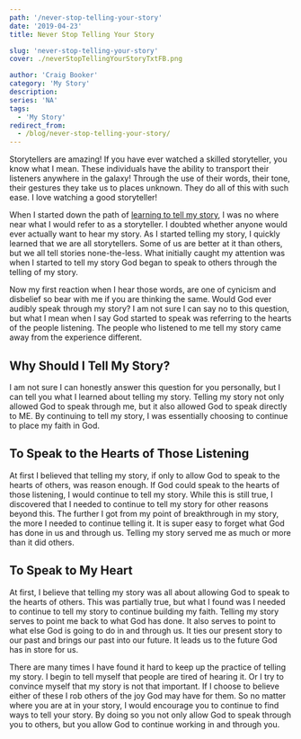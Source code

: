 ```yaml
---
path: '/never-stop-telling-your-story'
date: '2019-04-23'
title: Never Stop Telling Your Story

slug: 'never-stop-telling-your-story'
cover: ./neverStopTellingYourStoryTxtFB.png

author: 'Craig Booker'
category: 'My Story'
description:
series: 'NA'
tags:
  - 'My Story'
redirect_from:
  - /blog/never-stop-telling-your-story/
---
```


Storytellers are amazing! If you have ever watched a skilled storyteller, you know what I mean. These individuals have the ability to transport their listeners anywhere in the galaxy! Through the use of their words, their tone, their gestures they take us to places unknown. They do all of this with such ease. I love watching a good storyteller!

When I started down the path of [learning to tell my story](https://craigbooker.com/learning-to-tell-my-story), I was no where near what I would refer to as a storyteller. I doubted whether anyone would ever actually want to hear my story. As I started telling my story, I quickly learned that we are all storytellers. Some of us are better at it than others, but we all tell stories none-the-less. What initially caught my attention was when I started to tell my story God began to speak to others through the telling of my story.

Now my first reaction when I hear those words, are one of cynicism and disbelief so bear with me if you are thinking the same. Would God ever audibly speak through my story? I am not sure I can say no to this question, but what I mean when I say God started to speak was referring to the hearts of the people listening. The people who listened to me tell my story came away from the experience different.

## Why Should I Tell My Story?

I am not sure I can honestly answer this question for you personally, but I can tell you what I learned about telling my story. Telling my story not only allowed God to speak through me, but it also allowed God to speak directly to ME. By continuing to tell my story, I was essentially choosing to continue to place my faith in God.

## To Speak to the Hearts of Those Listening

At first I believed that telling my story, if only to allow God to speak to the hearts of others, was reason enough. If God could speak to the hearts of those listening, I would continue to tell my story. While this is still true, I discovered that I needed to continue to tell my story for other reasons beyond this. The further I got from my point of breakthrough in my story, the more I needed to continue telling it. It is super easy to forget what God has done in us and through us. Telling my story served me as much or more than it did others.

## To Speak to My Heart

At first, I believe that telling my story was all about allowing God to speak to the hearts of others. This was partially true, but what I found was I needed to continue to tell my story to continue building my faith. Telling my story serves to point me back to what God has done. It also serves to point to what else God is going to do in and through us. It ties our present story to our past and brings our past into our future. It leads us to the future God has in store for us.

There are many times I have found it hard to keep up the practice of telling my story. I begin to tell myself that people are tired of hearing it. Or I try to convince myself that my story is not that important. If I choose to believe either of these I rob others of the joy God may have for them. So no matter where you are at in your story, I would encourage you to continue to find ways to tell your story. By doing so you not only allow God to speak through you to others, but you allow God to continue working in and through you.
